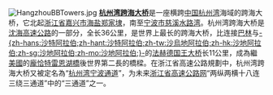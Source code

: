 [[File:HangzhouBBTowers.jpg|left]]
'''[[杭州湾跨海大桥|杭州湾跨海大桥]]'''是一座横跨[[中国|中国]][[杭州湾|杭州湾]]海域的跨海大桥，它北起[[浙江省|浙江省]][[嘉兴市|嘉兴市]][[海盐县|海盐]][[郑家埭|郑家埭]]，南至[[宁波市|宁波市]][[慈溪市|慈溪]][[水路湾|水路湾]]。杭州湾跨海大桥是[[沈海高速公路|沈海高速公路]]的一部分，全长36公里，是世界上最长的跨海大桥，比连接[[巴林|巴林]]与[[沙特|-{zh-hans:沙特阿拉伯;zh-hant:沙特阿拉伯;zh-tw:沙烏地阿拉伯;zh-hk:沙地阿拉伯;zh-sg:沙地阿拉伯;zh-mo:沙地阿拉伯;}-]]的[[法赫德国王大桥|法赫德国王大桥]]长11公里，成為繼[[美國|美國]]的[[龐恰特雷恩湖橋|龐恰特雷恩湖橋]]後世界第二長的橋樑。在浙江省高速公路規劃中，杭州湾跨海大桥又被定名為“[[杭州湾宁波通道|杭州湾宁波通道]]”，为未来[[浙江高速公路|浙江省高速公路网]]“两纵两横十八连三绕三通道”中的“三通道”之一。